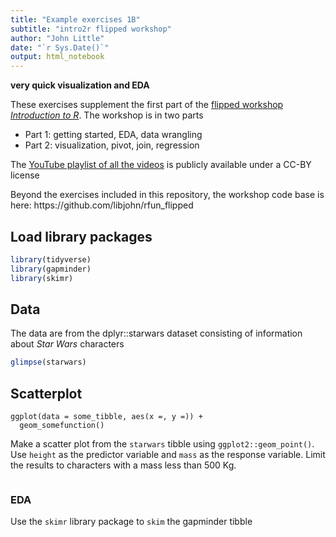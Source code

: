 ```yaml
---
title: "Example exercises 1B"
subtitle: "intro2r flipped workshop"
author: "John Little"
date: "`r Sys.Date()`"
output: html_notebook
---
```


**very quick visualization and EDA**

These exercises supplement the first part of the [flipped workshop _Introduction to R_](https://rfun.library.duke.edu/).  The workshop is in two parts

- Part 1: getting started, EDA, data wrangling
- Part 2: visualization, pivot, join, regression

The [YouTube playlist of all the videos](https://www.youtube.com/playlist?list=PLIUcX1JrVUNWBUl4Cwu8psxxDVZCvrJHk) is publicly available under a CC-BY license

Beyond the exercises included in this repository, the workshop code base is here:  https://github.com/libjohn/rfun_flipped 

## Load library packages

```r
library(tidyverse)
library(gapminder)
library(skimr)
```

## Data

The data are from the dplyr::starwars dataset consisting of information about _Star Wars_ characters

```r
glimpse(starwars)
```

## Scatterplot

```
ggplot(data = some_tibble, aes(x =, y =)) +
  geom_somefunction()
```

Make a scatter plot from the `starwars` tibble using `ggplot2::geom_point()`.  Use `height` as the predictor variable and `mass` as the response variable.  Limit the results to characters with a mass less than 500 Kg.

```r

```

###  EDA

Use the `skimr` library package to `skim` the gapminder tibble

```r

```




